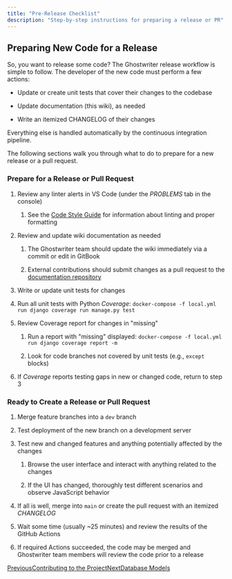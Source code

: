 ```yaml
---
title: "Pre-Release Checklist"
description: "Step-by-step instructions for preparing a release or PR"
---
```




## Preparing New Code for a Release

So, you want to release some code? The Ghostwriter release workflow is simple to follow. The developer of the new code must perform a few actions:

* Update or create unit tests that cover their changes to the codebase

* Update documentation (this wiki), as needed

* Write an itemized CHANGELOG of their changes

Everything else is handled automatically by the continuous integration pipeline.

The following sections walk you through what to do to prepare for a new release or a pull request.

### Prepare for a Release or Pull Request

1. Review any linter alerts in VS Code (under the *PROBLEMS* tab in the console)

   1. See the [Code Style Guide](/coding-style-guide/style-guide) for information about linting and proper formatting

2. Review and update wiki documentation as needed

   1. The Ghostwriter team should update the wiki immediately via a commit or edit in GitBook

   2. External contributions should submit changes as a pull request to the [documentation repository](https://github.com/GhostManager/Documentation)

3. Write or update unit tests for changes

4. Run all unit tests with Python *Coverage*: `docker-compose -f local.yml run django coverage run manage.py test`

5. Review Coverage report for changes in "missing"

   1. Run a report with "missing" displayed: `docker-compose -f local.yml run django coverage report -m`

   2. Look for code branches not covered by unit tests (e.g., `except` blocks)

6. If *Coverage* reports testing gaps in new or changed code, return to step 3

### Ready to Create a Release or Pull Request

1. Merge feature branches into a `dev` branch

2. Test deployment of the new branch on a development server

3. Test new and changed features and anything potentially affected by the changes

   1. Browse the user interface and interact with anything related to the changes

   2. If the UI has changed, thoroughly test different scenarios and observe JavaScript behavior

4. If all is well, merge into `main` or create the pull request with an itemized *CHANGELOG*

5. Wait some time (usually \~25 minutes) and review the results of the GitHub Actions

6. If required Actions succeeded, the code may be merged and Ghostwriter team members will review the code prior to a release

[PreviousContributing to the Project](/development/contributing-to-the-project)[NextDatabase Models](/development/database-models)
